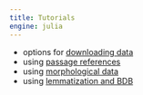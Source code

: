 ```yaml
---
title: Tutorials
engine: julia
---
```



- options for [downloading data](./downloads/)
- using [passage references](./passages/)
- using [morphological data](./morphforms/)
- using [lemmatization and BDB](./bdb/)


